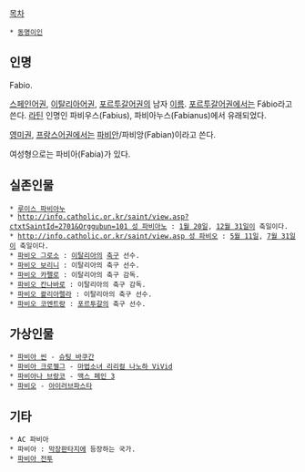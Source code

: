 [[목차]]
 * [[동명이인]]

== 인명 ==
Fabio.

[[스페인어]]권, [[이탈리아어]]권, [[포르투갈어]]권의 남자 [[이름]]. [[포르투갈어]]권에서는 Fábio라고 쓴다. [[라틴어|라틴]] 인명인 파비우스(Fabius), 파비아누스(Fabianus)에서 유래되었다.

[[영어|영미권]], [[프랑스어]]권에서는 [[파비안]]/파비앙(Fabian)이라고 쓴다.

여성형으로는 파비아(Fabia)가 있다.

== 실존인물 ==
 * [[루이스 파비아누]]
 * [[http://info.catholic.or.kr/saint/view.asp?ctxtSaintId=2701&Orggubun=101 성 파비아노]] : [[1월 20일]], [[12월 31일]]이 축일이다.
 * [[http://info.catholic.or.kr/saint/view.asp 성 파비오]] : [[5월 11일]], [[7월 31일]]이 축일이다.
 * [[파비오 그로소]] : [[이탈리아]]의 [[축구]] 선수.
 * [[파비오 보리니]] : 이탈리아의 축구 선수.
 * [[파비오 카펠로]] : 이탈리아의 축구 감독.
 * [[파비오 칸나바로]] : 이탈리아의 축구 감독.
 * [[파비오 콸리아렐라]] : 이탈리아의 축구 선수.
 * [[파비오 코엔트랑]] : [[포르투갈]]의 축구 선수.

== 가상인물 ==
 * [[파비아 씬]] - [[슈팅 바쿠간]]
 * [[파비아 크로젤그]] - [[마법소녀 리리컬 나노하 ViVid]]
 * [[맥스 페인 시리즈#s-4.2|파비아나 브랑코]] - [[맥스 페인 시리즈#s-2.3|맥스 페인 3]]
 * [[아이러브파스타#s-4.3|파비오]] - [[아이러브파스타]]

== 기타 ==
 * AC 파비아
 * 파비아 : [[막장판타지]]에 등장하는 국가.
 * [[파비아 전투]]
